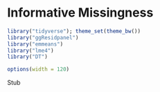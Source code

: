 # Informative Missingness

```r
library("tidyverse"); theme_set(theme_bw())
library("ggResidpanel")
library("emmeans")
library("lme4")
library("DT")

options(width = 120)
```

Stub